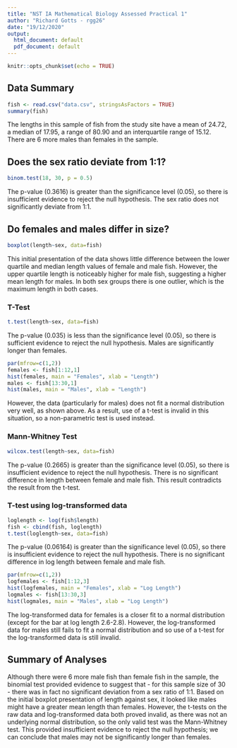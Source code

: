 ---
title: "NST IA Mathematical Biology Assessed Practical 1"
author: "Richard Gotts - rgg26"
date: "19/12/2020"
output:
  html_document: default
  pdf_document: default
---

```{r setup, include=FALSE}
knitr::opts_chunk$set(echo = TRUE)
```
## Data Summary
```{r}
fish <- read.csv("data.csv", stringsAsFactors = TRUE)
summary(fish)
```
The lengths in this sample of fish from the study site have a mean of 24.72, a median of 17.95, a range of 80.90 and an interquartile range of 15.12. There are 6 more males than females in the sample.

## Does the sex ratio deviate from 1:1?
```{r}
binom.test(18, 30, p = 0.5)
```
The p-value (0.3616) is greater than the significance level (0.05), so there is insufficient evidence to reject the null hypothesis. The sex ratio does not significantly deviate from 1:1.

## Do females and males differ in size?
```{r}
boxplot(length~sex, data=fish)
```

This initial presentation of the data shows little difference between the lower quartile and median length values of female and male fish. However, the upper quartile length is noticeably higher for male fish, suggesting a higher mean length for males. In both sex groups there is one outlier, which is the maximum length in both cases.

### T-Test
```{r}
t.test(length~sex, data=fish)
```
The p-value (0.035) is less than the significance level (0.05), so there is sufficient evidence to reject the null hypothesis. Males are significantly longer than females.

```{r}
par(mfrow=c(1,2))
females <- fish[1:12,1]
hist(females, main = "Females", xlab = "Length")
males <- fish[13:30,1]
hist(males, main = "Males", xlab = "Length")
```

However, the data (particularly for males) does not fit a normal distribution very well, as shown above. As a result, use of a t-test is invalid in this situation, so a non-parametric test is used instead.

### Mann-Whitney Test
```{r}
wilcox.test(length~sex, data=fish)
```
The p-value (0.2665) is greater than the significance level (0.05), so there is insufficient evidence to reject the null hypothesis. There is no significant difference in length between female and male fish. This result contradicts the result from the t-test.

### T-test using log-transformed data
```{r}
loglength <- log(fish$length)
fish <- cbind(fish, loglength)
t.test(loglength~sex, data=fish)
```
The p-value (0.06164) is greater than the significance level (0.05), so there is insufficient evidence to reject the null hypothesis. There is no significant difference in log length between female and male fish.

```{r}
par(mfrow=c(1,2))
logfemales <- fish[1:12,3]
hist(logfemales, main = "Females", xlab = "Log Length")
logmales <- fish[13:30,3]
hist(logmales, main = "Males", xlab = "Log Length")
```

The log-transformed data for females is a closer fit to a normal distribution (except for the bar at log length 2.6-2.8). However, the log-transformed data for males still fails to fit a normal distribution and so use of a t-test for the log-transformed data is still invalid.

## Summary of Analyses

Although there were 6 more male fish than female fish in the sample, the binomial test provided evidence to suggest that - for this sample size of 30 - there was in fact no significant deviation from a sex ratio of 1:1. Based on the initial boxplot presentation of length against sex, it looked like males might have a greater mean length than females. However, the t-tests on the raw data and log-transformed data both proved invalid, as there was not an underlying normal distribution, so the only valid test was the Mann-Whitney test. This provided insufficient evidence to reject the null hypothesis; we can conclude that males may not be significantly longer than females.
